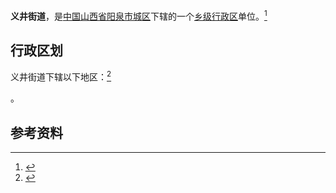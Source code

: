 {{中国乡级行政区|14/03/02/005/000}}

'''义井街道'''，是[[中华人民共和国|中国]][[山西省|山西省]][[阳泉市|阳泉市]][[城区_(阳泉市)|城区]]下辖的一个[[乡级行政区|乡级行政区]]单位。<ref>{{PRC admin/ref sgc|{{PRC admin/parent|14/03/02/005/000}}}}</ref>

== 行政区划 ==

义井街道下辖以下地区：<ref>{{PRC admin/ref sgc|14/03/02/005/000}}</ref>

{{PRC admin/children|14/03/02/005/000}}。

== 参考资料 ==

{{reflist}}

{{PRC admin/navcat|14/03/02/005/000}}
{{山西行政区划小作品}}
